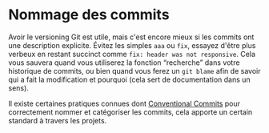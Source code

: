 # Nommage des commits

Avoir le versioning Git est utile, mais c'est encore mieux si les commits ont une description explicite. Évitez les simples `aaa` ou `fix`, essayez d'être plus verbeux en restant succinct comme `fix: header was not responsive`. Cela vous sauvera quand vous utiliserez la fonction “recherche” dans votre historique de commits, ou bien quand vous ferez un `git blame` afin de savoir qui a fait la modification et pourquoi (cela sert de documentation dans un sens).

Il existe certaines pratiques connues dont [Conventional Commits](https://www.conventionalcommits.org) pour correctement nommer et catégoriser les commits, cela apporte un certain standard à travers les projets.
